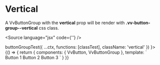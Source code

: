 

<Meta title="Components/ButtonGroup/Props" component={VvButtonGroup} />

# Vertical

A VvButtonGroup with the <strong>vertical</strong> prop will be render with <strong>.vv-button-group--vertical</strong> css class.

<Source language="jsx" code={'<vv-button vertical></vv-button>'} />

<Canvas>
	<Story
		name="vertical"
		play={(ctx) =>
			buttonGroupTest({
				...ctx,
				functions: [classTest],
				className: 'vertical'
			})
		}>
		{() => {
			return {
				components: { VvButton, VvButtonGroup },
				template: `
                        <vv-button-group vertical>
                            <vv-button>Button 1</vv-button>
                            <vv-button id="btn2">Button 2</vv-button>
                            <vv-button>Button 3</vv-button>
                        </vv-button-group>
                    `
			}
		}}
	</Story>
</Canvas>
